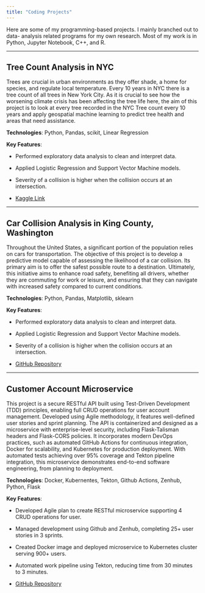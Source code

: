 ```yaml
---
title: "Coding Projects"
---
```


Here are some of my programming-based projects. I mainly branched out to data- analysis related programs for my own research. Most of my work is in Python, Jupyter Notebook, C++, and R.

------------------------------------------------------------------------

## Tree Count Analysis in NYC

Trees are crucial in urban environments as they offer shade, a home for species, and regulate local temperature. Every 10 years in NYC there is a tree count of all trees in New York City. As it is crucial to see how the worsening climate crisis has been affecting the tree life here, the aim of this project is to look at every tree recorded in the NYC Tree count every 10 years and apply geospatial machine learning to predict tree health and areas that need assistance.


**Technologies**: Python, Pandas, scikit, Linear Regression

**Key Features**:

-   Performed exploratory data analysis to clean and interpret data.

-   Applied Logistic Regression and Support Vector Machine models.

-   Severity of a collision is higher when the collision occurs at an intersection.

-   [Kaggle Link](https://www.kaggle.com/code/williamcornejo/evaluating-and-predicting-tree-health-in-nyc)

------------------------------------------------------------------------

## Car Collision Analysis in King County, Washington

Throughout the United States, a significant portion of the population relies on cars for transportation. The objective of this project is to develop a predictive model capable of assessing the likelihood of a car collision. Its primary aim is to offer the safest possible route to a destination. Ultimately, this initiative aims to enhance road safety, benefiting all drivers, whether they are commuting for work or leisure, and ensuring that they can navigate with increased safety compared to current conditions.

**Technologies**: Python, Pandas, Matplotlib, sklearn

**Key Features**:

-   Performed exploratory data analysis to clean and interpret data.

-   Applied Logistic Regression and Support Vector Machine models.

-   Severity of a collision is higher when the collision occurs at an intersection.

-   [GitHub Repository](https://github.com/willm625/Coursera_Capstone)

------------------------------------------------------------------------

## Customer Account Microservice

This project is a secure RESTful API built using Test-Driven Development (TDD) principles, enabling full CRUD operations for user account management. Developed using Agile methodology, it features well-defined user stories and sprint planning. The API is containerized and designed as a microservice with enterprise-level security, including Flask-Talisman headers and Flask-CORS policies. It incorporates modern DevOps practices, such as automated GitHub Actions for continuous integration, Docker for scalability, and Kubernetes for production deployment. With automated tests achieving over 95% coverage and Tekton pipeline integration, this microservice demonstrates end-to-end software engineering, from planning to deployment.

**Technologies**: Docker, Kubernentes, Tekton, Github Actions, Zenhub, Python, Flask

**Key Features**:

-   Developed Agile plan to create RESTful microservice supporting 4 CRUD operations for user.

-   Managed development using Github and Zenhub, completing 25+ user stories in 3 sprints.

-   Created Docker image and deployed microservice to Kubernetes cluster serving 900+ users.

-   Automated work pipeline using Tekton, reducing time from 30 minutes to 3 minutes.

-   [GitHub Repository](https://github.com/willm625/devops-capstone-project)
